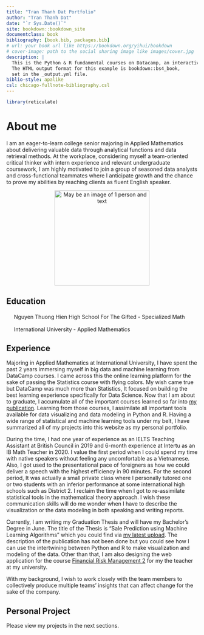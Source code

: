 ```yaml
--- 
title: "Tran Thanh Dat Portfolio"
author: "Tran Thanh Dat"
date: "`r Sys.Date()`"
site: bookdown::bookdown_site
documentclass: book
bibliography: [book.bib, packages.bib]
# url: your book url like https://bookdown.org/yihui/bookdown
# cover-image: path to the social sharing image like images/cover.jpg
description: |
  This is the Python & R fundamental courses on Datacamp, an interactive learning platform.
  The HTML output format for this example is bookdown::bs4_book,
  set in the _output.yml file.
biblio-style: apalike
csl: chicago-fullnote-bibliography.csl
---
```


```r
library(reticulate)
```

# About me {.unnumbered}

I am an eager-to-learn college senior majoring in Applied Mathematics about delivering valuable data through analytical functions and data retrieval methods. At the workplace, considering myself a team-oriented critical thinker with intern experience and relevant undergraduate coursework, I am highly motivated to join a group of seasoned data analysts and cross-functional teammates where I anticipate growth and the chance to prove my abilities by reaching clients as fluent English speaker.

<center>
<img height="250" width="250" alt="May be an image of 1 person and text" class="i09qtzwb n7fi1qx3 datstx6m pmk7jnqg j9ispegn kr520xx4 k4urcfbm bixrwtb6" referrerpolicy="origin-when-cross-origin" src="https://raw.githubusercontent.com/ThanhDatIU/image/main/avatar.png">
</center>

## Education {.unnumbered}

<div dir="auto" style="text-align: start;">
<span class="pq6dq46d tbxw36s4 knj5qynh kvgmc6g5 ditlmg2l oygrvhab nvdbi5me sf5mxxl7 gl3lb2sf hhz5lgdu">
<img height="16" width="16" alt=" " referrerpolicy="origin-when-cross-origin" src="https://static.xx.fbcdn.net/images/emoji.php/v9/t56/2/16/1f58b.png">
</span>Nguyen Thuong Hien High School For The Gifted - Specialized Math
</div>
<div dir="auto" style="text-align: start;">
<span class="pq6dq46d tbxw36s4 knj5qynh kvgmc6g5 ditlmg2l oygrvhab nvdbi5me sf5mxxl7 gl3lb2sf hhz5lgdu">
<img height="16" width="16" alt=" " referrerpolicy="origin-when-cross-origin" src="https://static.xx.fbcdn.net/images/emoji.php/v9/t56/2/16/1f58b.png">
</span>International University - Applied Mathematics
</div>

## Experience {.unnumbered}

Majoring in Applied Mathematics at International University, I have spent the past 2 years immersing myself in big data and machine learning from DataCamp courses. I came across this the online learning platform for the sake of passing the Statistics course with flying colors. My wish came true but DataCamp was much more than Statistics, It focused on building the best learning experience specifically for Data Science. Now that I am about to graduate, I accumulate all of the important courses learned so far into <a href="rpubs.com/cliex159">my publication</a>. Learning from those courses, I assimilate all important tools available for data visualizing and data modeling in Python and R. Having a wide range of statistical and machine learning tools under my belt, I have summarized all of my projects into this website as my personal portfolio.

During the time, I had one year of experience as an IELTS Teaching Assistant at British Council in 2019 and 6-month experience at Intertu as an IB Math Teacher in 2020. I value the first period when I could spend my time with native speakers without feeling any uncomfortable as a Vietnamese. Also, I got used to the presentational pace of foreigners as how we could deliver a speech with the highest efficiency in 90 minutes. For the second period, It was actually a small private class where I personally tutored one or two students with an inferior performance at some international high schools such as District 2. I reclaim the time when I got to re-assimilate statistical tools in the mathematical theory approach. I wish these communication skills will do me wonder when I have to describe the visualization or the data modeling in both speaking and writing reports.

Currently, I am writing my Graduation Thesis and will have my Bachelor's Degree in June. The title of the Thesis is "Sale Prediction using Machine Learning Algorithms" which you could find via <a href="https://rpubs.com/cliex159/894305">my latest upload</a>. The description of the publication has not been done but you could see how I can use the intertwining between Python and R to make visualization and modeling of the data. Other than that, I am also designing the web application for the course <a href="frisk2.netlify.app">Financial Risk Management 2</a> for my the teacher at my university.

With my background, I wish to work closely with the team members to collectively produce multiple teams' insights that can affect change for the sake of the company.

## Personal Project {.unnumbered}

Please view my projects in the next sections.
